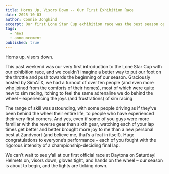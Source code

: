 ```yaml
---
title: Horns Up, Visors Down -- Our First Exhibition Race
date: 2025-10-03
author: Connie Jongkind
excerpt: Our first Lone Star Cup exhibition race was the best season opener I've ever watched -- and this is taking into consideration Max Verstappen's debut at Red Bull. Watching rookies learning gear shifting, seasoned veterans fight apex to exit, the season opener was more than we could've imagined.
tags:
  - news
  - announcement
published: true
---
```

Horns up, visors down.

This past weekend was our very first introduction to the Lone Star Cup with our exhibition race, and we couldn’t imagine a better way to put our foot on the throttle and push towards the beginning of our season. Graciously hosted by SimATX, we had a turnout of over ten people (and even more who joined from the comforts of their homes), most of which were quite new to sim racing, itching to feel the same adrenaline we do behind the wheel – experiencing the joys (and frustrations) of sim racing. 

The range of skill was astounding, with some people driving as if they’ve been behind the wheel their entire life, to people who have experienced their very first corners. And yes, even if some of you guys were more familiar with the reverse gear than sixth gear, watching each of your lap times get better and better brought more joy to me than a new personal best at Zandvoort (and believe me, that’s a feat in itself). Huge congratulations to everyone’s performance – each of you fought with the rigorous intensity of a championship-deciding final lap.

We can’t wait to see y’all at our first official race at Daytona on Saturday! Helmets on, visors down, gloves tight, and hands on the wheel – our season is about to begin, and the lights are ticking down.

